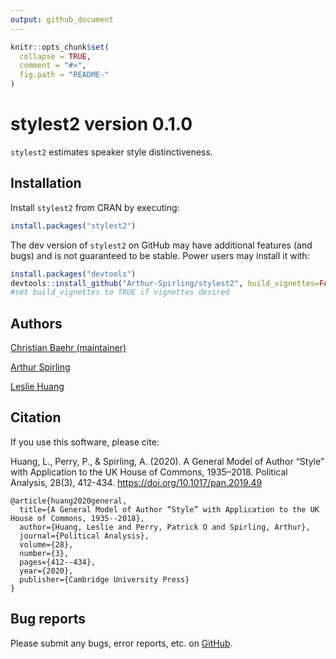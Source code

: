 ```yaml
---
output: github_document
---
```


<!-- README.md is generated from README.Rmd. Please edit that file -->

```r
knitr::opts_chunk$set(
  collapse = TRUE,
  comment = "#>",
  fig.path = "README-"
)
```

# stylest2 version 0.1.0

`stylest2` estimates speaker style distinctiveness.

## Installation

Install `stylest2` from CRAN by executing:


```r
install.packages("stylest2")
```

The dev version of `stylest2` on GitHub may have additional features (and bugs) and is not guaranteed to be stable. Power users may install it with:

```r
install.packages("devtools")
devtools::install_github("Arthur-Spirling/stylest2", build_vignettes=FALSE)
#set build_vignettes to TRUE if vignettes desired
```

## Authors

<a href="https://github.com/cbaehr">Christian Baehr (maintainer)</a>

<a href="https://github.com/ArthurSpirling/">Arthur Spirling</a>

<a href="https://leslie-huang.github.io/">Leslie Huang</a>


## Citation

If you use this software, please cite:

Huang, L., Perry, P., & Spirling, A. (2020). A General Model of Author “Style” with Application to the UK House of Commons, 1935–2018. Political Analysis, 28(3), 412-434. [https://doi.org/10.1017/pan.2019.49](https://doi.org/10.1017/pan.2019.49)

```
@article{huang2020general,
  title={A General Model of Author “Style” with Application to the UK House of Commons, 1935--2018},
  author={Huang, Leslie and Perry, Patrick O and Spirling, Arthur},
  journal={Political Analysis},
  volume={28},
  number={3},
  pages={412--434},
  year={2020},
  publisher={Cambridge University Press}
}
```


## Bug reports

Please submit any bugs, error reports, etc. on <a href="https://github.com/ArthurSpirling/stylest2/issues">GitHub</a>.

